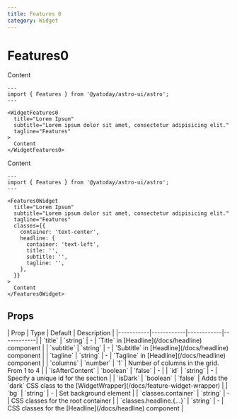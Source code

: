 ```yaml
---
title: Features 0
category: Widget
---
```



# Features0

<Demo title="Default">
  <WidgetFeatures0
    title="Lorem Ipsum"
    subtitle="Lorem ipsum dolor sit amet, consectetur adipisicing elit."
    tagline="Features"
  >
    Content
  </WidgetFeatures0>
</Demo>

```astro
---
import { Features } from '@yatoday/astro-ui/astro';
---

<WidgetFeatures0
  title="Lorem Ipsum"
  subtitle="Lorem ipsum dolor sit amet, consectetur adipisicing elit."
  tagline="Features"
>
  Content
</WidgetFeatures0>
```

<Demo title="With custom classes">
  <WidgetFeatures0
    title="Lorem Ipsum"
    subtitle="Lorem ipsum dolor sit amet, consectetur adipisicing elit."
    tagline="Features"
    classes={{ container: 'text-center', headline: { container: 'text-left', title: '', subtitle: '', tagline: '' } }}
  >
    Content
  </WidgetFeatures0>
</Demo>

```astro
---
import { Features } from '@yatoday/astro-ui/astro';
---

<Features0Widget
  title="Lorem Ipsum"
  subtitle="Lorem ipsum dolor sit amet, consectetur adipisicing elit."
  tagline="Features"
  classes={{
    container: 'text-center',
    headline: {
      container: 'text-left',
      title: '',
      subtitle: '',
      tagline: '',
    },
  }}
>
  Content
</Features0Widget>
```

## Props

<div className="overflow-x-auto">
  <div className="min-w-xl">
    | Prop | Type | Default | Description | 
    |-----------|------------|------------|------------| 
    | `title` | `string` | - | `Title` in [Headline](/docs/headline) component | 
    | `subtitle` | `string` | - | `Subtitle` in [Headline](/docs/headline) component | 
    | `tagline` | `string` | - | `Tagline` in [Headline](/docs/headline) component | 
    | `columns` | `number` | `1` | Number of columns in the grid. From 1 to 4 |
    | `isAfterContent` | `boolean` | `false` | - |
    | `id` | `string` | - | Specify a unique id for the section |
    | `isDark` | `boolean` | `false` | Adds the `dark` CSS class to the [WidgetWrapper](/docs/feature-widget-wrapper) |
    | `bg` | `string` | - | Set background element |
    | `classes.container` | `string` | - | CSS classes for the root container |
    | `classes.headline.{...}` | `string` | - | CSS classes for the [Headline](/docs/headline) component |
  </div>
</div>
